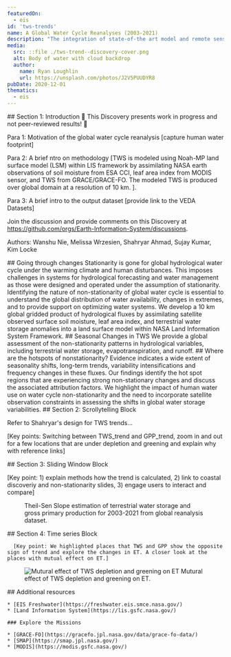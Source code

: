 ```yaml
---
featuredOn:
  - eis
id: 'tws-trends'
name: A Global Water Cycle Reanalyses (2003-2021)
description: "The integration of state-of-the art model and remote sensing observations to reveal human water footprint on water-energy-carbon nexus"
media:
  src: ::file ./tws-trend--discovery-cover.png
  alt: Body of water with cloud backdrop
  author:
    name: Ryan Loughlin
    url: https://unsplash.com/photos/J2V5PUUDYR8
pubDate: 2020-12-01
thematics:
  - eis
---
```

<Block>
  <Prose>
  ## Section 1: Introduction
  🚧 This Discovery presents work in progress and not peer-reviewed results! 🚧

  Para 1: Motivation of the global water cycle reanalysis [capture human water footprint]
  
  Para 2: A brief ntro on methodology [TWS is modeled using Noah-MP land surface model (LSM) within LIS framework by assimilating NASA earth observations of soil moisture from ESA CCI, leaf area index from MODIS sensor, and TWS from GRACE/GRACE-FO. The modeled TWS is produced over global domain at a resolution of 10 km.
].

  Para 3: A brief intro to the output dataset [provide link to the VEDA Datasets]

  Join the discussion and provide comments on this Discovery at https://github.com/orgs/Earth-Information-System/discussions.

  Authors: Wanshu Nie, Melissa Wrzesien, Shahryar Ahmad, Sujay Kumar, Kim Locke

  </Prose>
</Block>

<ScrollytellingBlock>
  <Chapter
    center={[77.63,24.27]}
    zoom={2}
    datasetId='tws-trend'
    layerId='lis-tws-trend'
    datetime='2001-01-01'
  >
    ## Going through changes
    Stationarity is gone for global hydrological water cycle under the warming climate and human disturbances. This imposes challenges in systems for hydrological forecasting and water management as those were designed and operated under the assumption of stationarity.
  </Chapter>
  <Chapter
    center={[-116,36]}
    zoom={4.5}
    datasetId='tws-trend'
    layerId='lis-tws-trend'
    datetime='2001-01-01'
  >
    Identifying the nature of non-stationarity of global water cycle is essential to understand the global distribution of water availability, changes in extremes, and to provide support on optimizing water systems. 
  </Chapter>
  <Chapter
    center={[117.5001, 28.7899]}
    zoom={4}
    datasetId='tws-trend'
    layerId='lis-tws-trend'
    datetime='2001-01-01'
  >
	  We develop a 10 km global gridded product of hydrological fluxes by assimilating satellite observed surface soil moisture, leaf area index, and terrestrial water storage anomalies into a land surface model within NASA Land Information System Framework. 
  </Chapter>
  <Chapter
    center={[6.7151, 47.3183]}
    zoom={4}
    datasetId='tws-trend'
    layerId='lis-tws-trend'
    datetime='2001-01-01'
  >
    ## Seasonal Changes in TWS
    We provide a global assessment of the non-stationarity patterns in hydrological variables, including terrestrial water storage, evapotranspiration, and runoff.
  </Chapter>
  <Chapter
    center={[0, 0]}
    zoom={2}
    datasetId='tws-trend'
    layerId='lis-tws-trend'
    datetime='2001-01-01'
  >
    ## Where are the hotspots of nonstationarity?
    Evidence indicates a wide extent of seasonality shifts, long-term trends, variability intensifications and frequency changes in these fluxes. Our findings identify the hot spot regions that are experiencing strong non-stationary changes and discuss the associated attribution factors. 
  </Chapter>
  <Chapter
    center={[-74.0236, 40.7234]}
    zoom={12}
    showBaseMap={true}
  >
    We highlight the impact of human water use on water cycle non-stationarity and the need to incorporate satellite observation constraints in assessing the shifts in global water storage variabilities.
  </Chapter>
</ScrollytellingBlock>

<Block>
  <Prose>
  ## Section 2: Scrollytelling Block 

  Refer to Shahryar's design for TWS trends...

  [Key points: Switching between TWS_trend and GPP_trend, zoom in and out for a few locations that are under depletion and greening and explain why with reference links]

  </Prose>
</Block>


<Block>

  <Prose>
  ## Section 3: Sliding Window Block 

  [Key point: 1) explain methods how the trend is calculated, 2) link to coastal discoveriy and non-stationarity slides, 3) engage users to interact and compare]

  </Prose>

  <Figure>
    <CompareImage
      leftImageSrc={new URL('./Global_Reanalysis_Fig1a.png', import.meta.url).href}
      leftImageAlt='Theil-Sen Slope estimation of TWS from global reanalyses'
      leftImageLabel='TWS trend'
      rightImageSrc={new URL('./Global_Reanalysis_Fig1b.png', import.meta.url).href}
      rightImageAlt='Theil-Sen Slope estimation of GPP from global reanalyses'
      rightImageLabel='GPP trend'
    />
    <Caption attrAuthor='Wanshu Nie, JHU' attrUrl='TBD'>
      Theil-Sen Slope estimation of terrestrial water storage and gross primary production for 2003-2021 from global reanalysis dataset.
    </Caption>
  </Figure>
</Block>

<Block>
  <Prose>
  ## Section 4: Time series Block

      [Key point: We highlighted places that TWS and GPP show the opposite sign of trend and explore the changes in ET. A closer look at the places with mutual effect on ET.]
  </Prose>
  <Figure>
    <Image
      src={new URL('./Global_Reanalysis_Fig2.png', import.meta.url).href}
      alt='Mutural effect of TWS depletion and greening on ET'
    />
    <Caption attrAuthor='Wanshu Nie' attrUrl='TBD'>
      Mutural effect of TWS depletion and greening on ET.
    </Caption>
  </Figure>
</Block>

<Block>
  <Prose>
    ## Additional resources

    * [EIS Freshwater](https://freshwater.eis.smce.nasa.gov/)
    * [Land Information System](https://lis.gsfc.nasa.gov/)

    ### Explore the Missions

    * [GRACE-FO](https://gracefo.jpl.nasa.gov/data/grace-fo-data/)
    * [SMAP](https://smap.jpl.nasa.gov/)
    * [MODIS](https://modis.gsfc.nasa.gov/)
  </Prose>
</Block>
